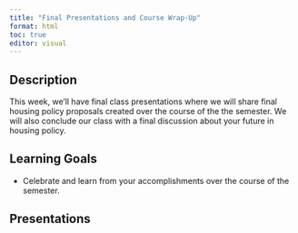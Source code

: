 ```yaml
---
title: "Final Presentations and Course Wrap-Up"
format: html
toc: true
editor: visual
---
```


## Description

This week, we'll have final class presentations where we will share final housing policy proposals created over the course of the the semester. We will also conclude our class with a final discussion about your future in housing policy.

## Learning Goals

-   Celebrate and learn from your accomplishments over the course of the semester.

## Presentations

